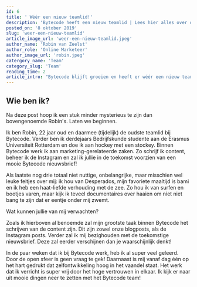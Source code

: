 ```yaml
---
id: 6
title: ' Wéér een nieuw teamlid!'
description: 'Bytecode heeft een nieuw teamlid | Lees hier alles over onze nieuwe aanwinst, van haar werkzaamheden tot aan onbelangrijke feitjes'
posted_on: '8 oktober 2019'
slug: 'weer-een-nieuw-teamlid'
article_image_url: 'weer-een-nieuw-teamlid.jpeg'
author_name: 'Robin van Zeelst'
author_role: 'Online Marketeer'
author_image_url: 'robin.jpeg'
catergory_name: 'Team'
category_slug: 'Team'
reading_time: 2
article_intro: "Bytecode blijft groeien en heeft er wéér een nieuw teamlid bij! Deze bedrijfsfeut staat bekend onder de naam Robin van Zeelst. Als we het internet mogen geloven, gaat de naam 'Robin' gepaard met de beschrijving 'briljant'. Dit is dan ook te zien aan de Robin’s die we door de eeuwen heen tegengekomen zijn. Als je een echte ‘How I met your mother’ fan bent, ben je vast bekend met Robin Scherbatsky: een whisky drinkende en sigaar rokende vrouw, met ook nog eens een rijk verleden als popster. Of wat dacht je van de robot van Bassie en Adriaan, die voor altijd in onze jeugdherinneringen blijft voortleven? Het heldhaftige hulpje van Batman? En tot slot misschien wel de bekendste... Robin Hood! Volgens de middeleeuwse legendes stal hij het geld van de rijken en gaf dit aan de armen. Wat een held!"
---
```


## Wie ben ik?

Na deze post hoop ik een stuk minder mysterieus te zijn dan bovengenoemde Robin's. Laten we beginnen.

Ik ben Robin, 22 jaar oud en daarmee (tijdelijk) de oudste teamlid bij Bytecode. Verder ben ik derdejaars Bedrijfskunde studente aan de Erasmus Universiteit Rotterdam en doe ik aan hockey met een stockey. Binnen Bytecode werk ik aan marketing-gerelateerde zaken. Zo schrijf ik content, beheer ik de Instagram en zal ik jullie in de toekomst voorzien van een mooie Bytecode nieuwsbrief!

Als laatste nog drie totaal niet nuttige, onbelangrijke, maar misschien wel leuke feitjes over mij: ik hou van Desperados, mijn favoriete maaltijd is bami en ik heb een haat-liefde verhouding met de zee. Zo hou ik van surfen en bootjes varen, maar kijk ik teveel documentaires over haaien om niet niet bang te zijn dat er eentje onder mij zwemt.

Wat kunnen jullie van mij verwachten?

Zoals ik hierboven al benoemde zal mijn grootste taak binnen Bytecode het schrijven van de content zijn. Dit zijn zowel onze blogposts, als de Instagram posts. Verder zal ik mij bezighouden met de toekomstige nieuwsbrief. Deze zal eerder verschijnen dan je waarschijnlijk denkt!

In de paar weken dat ik bij Bytecode werk, heb ik al super veel geleerd. Door de open sfeer is geen vraag te gek! Daarnaast is mij vanaf dag één op het hart gedrukt dat zelfontwikkeling hoog in het vaandel staat. Het werk dat ik verricht is super vrij door het hoge vertrouwen in elkaar. Ik kijk er naar uit mooie dingen neer te zetten met het Bytecode team!
